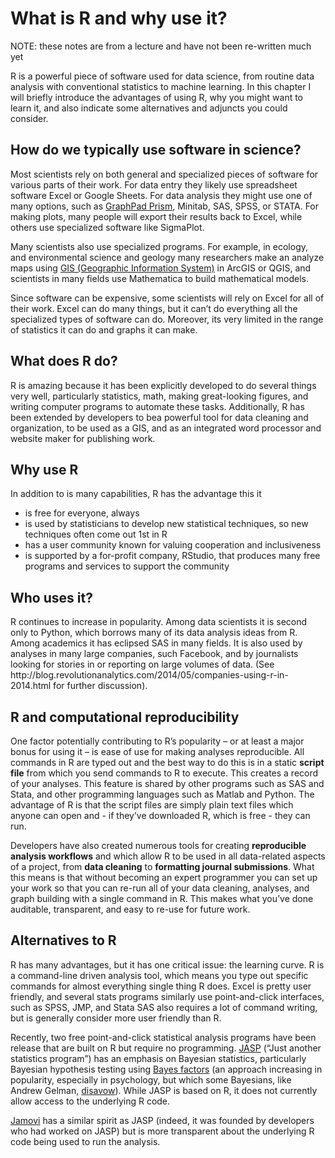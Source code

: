 # What is R and why use it?

NOTE: these notes are from a lecture and have not been re-written much yet

R is a powerful piece of software used for data science, from routine data analysis with conventional statistics to machine learning.  In this chapter I will briefly introduce the advantages of using R, why you might want to learn it, and also indicate some alternatives and adjuncts you could consider.

## How do we typically use software in science?

Most scientists rely on both general and specialized pieces of software for various parts of their work.  For data entry they likely use spreadsheet software Excel or   Google Sheets.  For data analysis they might use one of many options, such as [GraphPad Prism](https://www.graphpad.com/), Minitab, SAS, SPSS, or STATA.  For making plots, many people will export their results back to Excel, while others use specialized software like SigmaPlot.

Many scientists also use specialized programs.  For example, in ecology, and environmental science and geology many researchers make an analyze maps using [GIS (Geographic Information System)](/wiki/Protein_Data_Bank "Protein Data Bank") in ArcGIS or QGIS, and scientists in many fields use Mathematica to build mathematical models.

<!-- Ecology: mark-recapture analysis in Program MARK or Distance, use RAMAS or Vortex for population viability analysis, or build custom mathematical programs in MatLab or Python.  If they do [multivariate statistics](https://en.wikipedia.org/wiki/Multivariate_statistics) like [ordination](https://en.wikipedia.org/wiki/Ordination_(statistics) the may use a specialized stats program like PC-ORD. -->

Since software can be expensive, some scientists will rely on Excel for all of their work.  Excel can do many things, but it can't do everything all the specialized types of software can do.  Moreover, its very limited in the range of statistics it can do and graphs it can make.

## What does R do?

R is amazing because it has been explicitly developed to do several things very well, particularly statistics, math, making great-looking figures, and writing computer programs to automate these tasks.  Additionally, R has been extended by developers to bea powerful tool for data cleaning and organization, to be used as a GIS, and as an integrated word processor and website maker for publishing work.

## Why use R

In addition to is many capabilities, R has the advantage this it  

* is free for everyone, always
* is used by statisticians to develop new statistical techniques, so new techniques often come out 1st in R
* has a user community known for valuing cooperation and inclusiveness
* is supported by a for-profit company, RStudio, that produces many free programs and services to support the community

<!-- * used by almost all ecological statisticians to develop new techniques (mark recapture, distance sampling) -->

## Who uses it?

R continues to increase in popularity.  Among data scientists it is second only to Python, which borrows many of its data analysis ideas from R.  Among academics it has eclipsed SAS in many fields.  It is also used by analyses in many large companies, such Facebook, and by journalists looking for stories in or reporting on large volumes of data.  (See http://blog.revolutionanalytics.com/2014/05/companies-using-r-in-2014.html for further discussion).

## R and computational reproducibility

One factor potentially contributing to R's popularity -- or at least a major bonus for using it -- is ease of use for making analyses reproducible.  All commands in R are typed out and the best way to do this is in a static **script file** from which you send commands to R to execute.  This creates a record of your analyses. This feature is shared by other programs such as SAS and Stata, and other programming languages such as Matlab and Python.  The advantage of R is that the script files are simply plain text files which anyone can open and - if they've downloaded R, which is free - they can run.

Developers have also created numerous tools for creating **reproducible analysis workflows** and which allow R to be used in all data-related aspects of a project, from **data cleaning** to **formatting journal submissions**.  What this means is that without becoming an expert programmer you can set up your work so that you can re-run all of your data cleaning, analyses, and graph building with a single command in R.  This makes what you've done auditable, transparent, and easy to re-use for future work. 


## Alternatives to R

R has many advantages, but it has one critical issue: the learning curve.  R is a command-line driven analysis tool, which means you type out specific commands for almost everything single thing R does.  Excel is pretty user friendly, and several stats programs similarly use point-and-click interfaces, such as SPSS, JMP, and Stata  SAS also requires a lot of command writing, but is generally consider more user friendly than R.

Recently, two free point-and-click statistical analysis programs have been release that are built on R but require no programming.  [JASP](https://jasp-stats.org/) ("Just another statistics program") has an emphasis on Bayesian statistics, particularly Bayesian hypothesis testing using [Bayes factors](https://en.wikipedia.org/wiki/Bayes_factor) (an approach increasing in popularity, especially in psychology, but which some Bayesians, like Andrew Gelman, [disavow](http://andrewgelman.com/2011/04/02/so-called_bayes/)).  While JASP is based on R, it does not currently allow access to the underlying R code.

[Jamovi](https://www.jamovi.org/) has a similar spirit as JASP (indeed, it was founded by developers who had worked on JASP) but is more transparent about the underlying R code being used to run the analysis.
